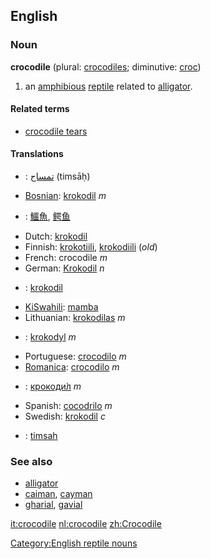 ==English==

===Noun===
'''crocodile''' (plural: [[crocodiles]]; diminutive: [[croc]])

#an [[amphibious]] [[reptile]] related to [[alligator]].

====Related terms====
*[[crocodile tears]]

====Translations====
*{{ar}}: [[تمساح]] (timsāḥ)
*[[Bosnian]]: [[krokodil]] ''m''
*{{zh}}: [[鱷魚]], [[鳄鱼]]
*Dutch: [[krokodil]]
*Finnish: [[krokotiili]], [[krokodiili]] (''old'')
*French: crocodile ''m''
*German: [[Krokodil]] ''n''
*{{hu}}: [[krokodil]]
*[[KiSwahili]]: [[mamba]]
*Lithuanian: [[krokodilas]] ''m''
*{{pl}}: [[krokodyl]] ''m''
*Portuguese: [[crocodilo]] ''m''
*[[Romanica]]: [[crocodilo]] ''m''
*{{ru}}: [[крокодил|крокоди́л]] ''m''
*Spanish: [[cocodrilo]] ''m''
*Swedish: [[krokodil]] ''c''
*{{tr}}: [[timsah]]

===See also===
*[[alligator]]
*[[caiman]], [[cayman]]
*[[gharial]], [[gavial]]

[[Category:English reptile nouns]]

[[it:crocodile]]
[[nl:crocodile]]
[[zh:Crocodile]]